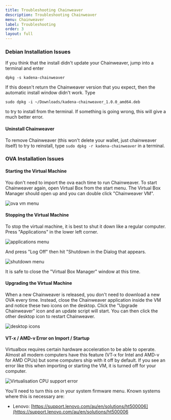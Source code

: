 ```yaml
---
title: Troubleshooting Chainweaver
description: Troubleshooting Chainweaver
menu: Chainweaver
label: Troubleshooting
order: 3
layout: full
---
```


### Debian Installation Issues

If you think that the install didn't update your Chainweaver, jump into a terminal and enter

`dpkg -s kadena-chainweaver`

If this doesn't return the Chainweaver version that you expect, then the automatic install window didn't work. Type

`sudo dpkg -i ~/Downloads/kadena-chainweaver_1.0.0_amd64.deb`

to try to install from the terminal. If something is going wrong, this will give a much better error.

#### Uninstall Chainweaver

To remove Chainweaver (this won't delete your wallet, just chainweaver itself) to try to reinstall, type
`sudo dpkg -r kadena-chainweaver` in a terminal.

### OVA Installation Issues

#### Starting the Virtual Machine

You don't need to import the ova each time to run Chainweaver. To start Chainweaver again, open Virtual Box from the
start menu. The Virtual Box Manager should open up and you can double click "Chainweaver VM".

![ova vm menu](/assets/docs/ova_startvm.png)

#### Stopping the Virtual Machine

To stop the virtual machine, it is best to shut it down like a regular computer. Press "Applications" in the lower left
corner.

![applications menu](/assets/docs/ova_menu.png)

And press "Log Off" then hit "Shutdown in the Dialog that appears.

![shutdown menu](/assets/docs/ova_shutdown.png)

It is safe to close the "Virtual Box Manager" window at this time.

#### Upgrading the Virtual Machine

When a new Chainweaver is released, you don't need to download a new OVA every time. Instead, close the Chainweaver
application inside the VM and notice these two icons on the desktop. Click the "Upgrade Chainweaver" icon and an update
script will start. You can then click the other desktop icon to restart Chainweaver.

![desktop icons](/assets/docs/ova_desktop.png)

#### VT-x / AMD-v Error on Import / Startup

Virtualbox requires certain hardware acceleration to be able to operate. Almost all modern computers have this feature
(VT-x for Intel and AMD-v for AMD CPUs) but some computers ship with it off by default. If you see an error like this
when importing or starting the VM, it is turned off for your computer.

![Virtualisation CPU support error](/assets/docs/ova_vtx_error.jpg)

You'll need to turn this on in your system firmware menu. Known systems where this is necessary are:

- Lenovo: [https://support.lenovo.com/au/en/solutions/ht500006](https://support.lenovo.com/au/en/solutions/ht500006

